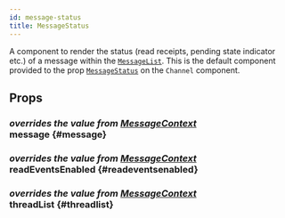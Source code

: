 ```yaml
---
id: message-status
title: MessageStatus
---
```




A component to render the status (read receipts, pending state indicator etc.) of a message within the [`MessageList`](./message_list.mdx).
This is the default component provided to the prop [`MessageStatus`](../core-components/channel.mdx#messagestatus) on the `Channel` component.

## Props

### <div class="label description">_overrides the value from [MessageContext](../contexts/message_context.mdx#message)_</div> message {#message}

<MessageProp />

### <div class="label description">_overrides the value from [MessageContext](../contexts/message_context.mdx#readeventsenabled)_</div> readEventsEnabled {#readeventsenabled}

<ReadEventsEnabled />

### <div class="label description">_overrides the value from [MessageContext](../contexts/message_context.mdx#threadlist)_</div> threadList {#threadlist}

<ThreadList />